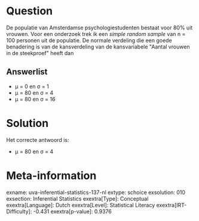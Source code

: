 Question
========

De populatie van Amsterdamse psychologiestudenten bestaat voor 80% uit
vrouwen. Voor een onderzoek trek ik een *simple random sample* van n =
100 personen uit de populatie. De normale verdeling die een goede
benadering is van de kansverdeling van de kansvariabele \"Aantal vrouwen
in de steekproef\" heeft dan

Answerlist
----------

* μ = 0 en σ = 1
* μ = 80 en σ = 4
* μ = 80 en σ = 16

Solution
========

Het correcte antwoord is: 

* μ = 80 en σ = 4

Meta-information
================
exname: uva-inferential-statistics-137-nl
extype: schoice
exsolution: 010
exsection: Inferential Statistics
exextra[Type]: Conceptual
exextra[Language]: Dutch
exextra[Level]: Statistical Literacy
exextra[IRT-Difficulty]: -0.431
exextra[p-value]: 0.9376
